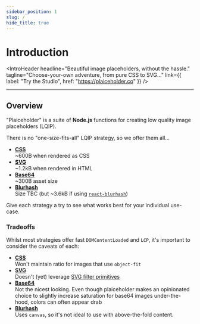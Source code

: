 ```yaml
---
sidebar_position: 1
slug: /
hide_title: true
---
```



# Introduction

<IntroHeader
  headline="Beautiful image placeholders, without the hassle."
  tagline="Choose-your-own adventure, from pure CSS to SVG…"
  link={{ label: "Try the Studio", href: "https://plaiceholder.co" }}
/>

---

## Overview

"Plaiceholder" is a suite of **Node.js** functions for creating low quality image placeholders (LQIP).

There is no "one-size-fits-all" LQIP strategy, so we offer them all…

- [**CSS**](/docs/usage#css)  
  ~600B when rendered as CSS
- [**SVG**](/docs/usage#svg)  
  ~1.2kB when rendered in HTML
- [**Base64**](/docs/usage#base64)  
  ~300B asset size
- [**Blurhash**](/docs/usage#blurhash)  
  Size TBC (but ~3.6kB if using [`react-blurhash`](https://bundlephobia.com/package/react-blurhash))

Give each strategy a try to see what works best for your individual use-case.

### Tradeoffs

Whilst most strategies offer fast `DOMContentLoaded` and `LCP`, it's important to consider the caveats of each:

- [**CSS**](/docs/usage#css)  
  Won't maintain ratio for images that use `object-fit`
- [**SVG**](/docs/usage#svg)  
  Doesn't (yet) leverage [SVG filter primitives](https://developer.mozilla.org/en-US/docs/Web/SVG/Element/feGaussianBlur)
- [**Base64**](/docs/usage#base64)  
  Not the nicest looking. Even though plaiceholder makes an opinionated choice to slightly increase saturation for base64 images under-the-hood, colors can often appear drab
- [**Blurhash**](/docs/usage#blurhash)  
  Uses `canvas`, so it's not ideal to use with above-the-fold content.
